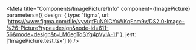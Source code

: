 
<Meta
  title="Components/ImagePicture/Info"
  component={ImagePicture}
  parameters={{
    design: {
      type: 'figma',
      url: 'https://www.figma.com/file/vyvtqfFuN9lCYoWKqEnm9v/DS2.0-Image-%26-Picture?type=design&node-id=611-56&mode=design&t=LM6egTqSYg4pVyIA-11'
    },
    jest: ['ImagePicture.test.tsx']
  }}
/>

<Unstyled>
  <Stories />
</Unstyled>
